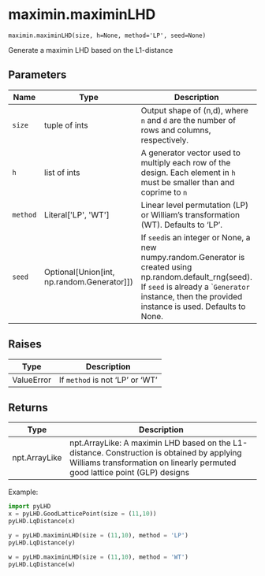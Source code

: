 # maximin.maximinLHD { #pyLHD.maximin.maximinLHD }

`maximin.maximinLHD(size, h=None, method='LP', seed=None)`

Generate a maximin LHD based on the L1-distance

## Parameters

| Name     | Type                                           | Description                                                                                                                                                                                                     | Default    |
|----------|------------------------------------------------|-----------------------------------------------------------------------------------------------------------------------------------------------------------------------------------------------------------------|------------|
| `size`   | tuple of ints                                  | Output shape of (n,d), where `n` and `d` are the number of rows and columns, respectively.                                                                                                                      | _required_ |
| `h`      | list of ints                                   | A generator vector used to multiply each row of the design. Each element in `h` must be smaller than and coprime to `n`                                                                                         | `None`     |
| `method` | Literal\[&#39;LP&#39;, &#39;WT&#39;\]          | Linear level permutation (LP) or William's transformation (WT). Defaults to 'LP'.                                                                                                                               | `'LP'`     |
| `seed`   | Optional\[Union\[int, np.random.Generator\]\]) | If `seed`is an integer or None, a new numpy.random.Generator is created using np.random.default_rng(seed).  If `seed` is already a ``Generator` instance, then the provided instance is used. Defaults to None. | `None`     |

## Raises

| Type       | Description                     |
|------------|---------------------------------|
| ValueError | If `method` is not 'LP' or 'WT' |

## Returns

| Type          | Description                                                                                                                                                               |
|---------------|---------------------------------------------------------------------------------------------------------------------------------------------------------------------------|
| npt.ArrayLike | npt.ArrayLike: A maximin LHD based on the L1-distance. Construction is obtained by applying Williams transformation on linearly permuted good lattice point (GLP) designs |

Example:
```python
import pyLHD
x = pyLHD.GoodLatticePoint(size = (11,10))
pyLHD.LqDistance(x)
```
```python
y = pyLHD.maximinLHD(size = (11,10), method = 'LP')
pyLHD.LqDistance(y)
```
```python
w = pyLHD.maximinLHD(size = (11,10), method = 'WT')
pyLHD.LqDistance(w)
```